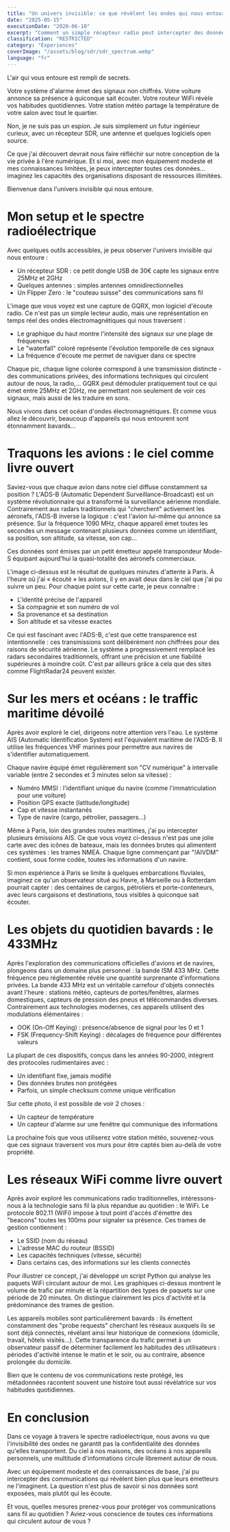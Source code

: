 ```yaml
---
title: "Un univers invisible: ce que révèlent les ondes qui nous entourent"
date: "2025-05-15"
executionDate: "2020-06-10"
excerpt: "Comment un simple récepteur radio peut intercepter des données sensibles qui circulent autour de nous: avions, bateaux, objets connectés et réseaux WiFi."
classification: "RESTRICTED"
category: "Experiences"
coverImage: "/assets/blog/sdr/sdr_spectrum.webp"
language: "fr"
---
```


L'air qui vous entoure est rempli de secrets.

Votre système d'alarme émet des signaux non chiffrés.
Votre voiture annonce sa présence à quiconque sait écouter.
Votre routeur WiFi révèle vos habitudes quotidiennes.
Votre station météo partage la température de votre salon avec tout le quartier.

Non, je ne suis pas un espion. Je suis simplement un futur ingénieur curieux, avec un récepteur SDR, une antenne et quelques logiciels open source.

Ce que j'ai découvert devrait nous faire réfléchir sur notre conception de la vie privée à l'ère numérique. Et si moi, avec mon équipement modeste et mes connaissances limitées, je peux intercepter toutes ces données... imaginez les capacités des organisations disposant de ressources illimitées.

Bienvenue dans l'univers invisible qui nous entoure.

# Mon setup et le spectre radioélectrique

Avec quelques outils accessibles, je peux observer l'univers invisible qui nous entoure :

- Un récepteur SDR : ce petit dongle USB de 30€ capte les signaux entre 25MHz et 2GHz
- Quelques antennes : simples antennes omnidirectionnelles
- Un Flipper Zero : le "couteau suisse" des communications sans fil

<TechnicalImage
  src="/assets/blog/sdr/gqrx_spectrum.webp"
  alt="Visualisation du spectre radioélectrique avec GQRX"
  caption="Le spectre radio capté par mon récepteur SDR, montrant plusieurs transmissions en temps réel"
/>

L'image que vous voyez est une capture de GQRX, mon logiciel d'écoute radio. Ce n'est pas un simple lecteur audio, mais une représentation en temps réel des ondes électromagnétiques qui nous traversent :

- Le graphique du haut montre l'intensité des signaux sur une plage de fréquences
- Le "waterfall" coloré représente l'évolution temporelle de ces signaux
- La fréquence d'écoute me permet de naviguer dans ce spectre

Chaque pic, chaque ligne colorée correspond à une transmission distincte - des communications privées, des informations techniques qui circulent autour de nous, la radio,... GQRX peut démoduler pratiquement tout ce qui émet entre 25MHz et 2GHz, me permettant non seulement de voir ces signaux, mais aussi de les traduire en sons.

Nous vivons dans cet océan d'ondes électromagnétiques. Et comme vous allez le découvrir, beaucoup d'appareils qui nous entourent sont étonnamment bavards...

# Traquons les avions : le ciel comme livre ouvert

Saviez-vous que chaque avion dans notre ciel diffuse constamment sa position ? L'ADS-B (Automatic Dependent Surveillance-Broadcast) est un système révolutionnaire qui a transformé la surveillance aérienne mondiale. Contrairement aux radars traditionnels qui "cherchent" activement les aéronefs, l'ADS-B inverse la logique : c'est l'avion lui-même qui annonce sa présence. Sur la fréquence 1090 MHz, chaque appareil émet toutes les secondes un message contenant plusieurs données comme un identifiant, sa position, son altitude, sa vitesse, son cap...

Ces données sont émises par un petit émetteur appelé transpondeur Mode-S équipant aujourd'hui la quasi-totalité des aéronefs commerciaux.

<TechnicalImage
  src="/assets/blog/sdr/dump1090_aircraft.webp"
  alt="Visualisation des avions captés avec dump1090"
  caption="Capture d'écran montrant les avions interceptés en temps réel au-dessus de Paris"
/>

L'image ci-dessus est le résultat de quelques minutes d'attente à Paris. À l'heure où j'ai « écouté » les avions, il y en avait deux dans le ciel que j'ai pu suivre un peu. Pour chaque point sur cette carte, je peux connaître :

- L'identité précise de l'appareil
- Sa compagnie et son numéro de vol
- Sa provenance et sa destination
- Son altitude et sa vitesse exactes

Ce qui est fascinant avec l'ADS-B, c'est que cette transparence est intentionnelle : ces transmissions sont délibérément non chiffrées pour des raisons de sécurité aérienne. Le système a progressivement remplacé les radars secondaires traditionnels, offrant une précision et une fiabilité supérieures à moindre coût. C'est par ailleurs grâce à cela que des sites comme FlightRadar24 peuvent exister.

# Sur les mers et océans : le traffic maritime dévoilé

Après avoir exploré le ciel, dirigeons notre attention vers l'eau. Le système AIS (Automatic Identification System) est l'équivalent maritime de l'ADS-B. Il utilise les fréquences VHF marines pour permettre aux navires de s'identifier automatiquement.

Chaque navire équipé émet régulièrement son "CV numérique" à intervalle variable (entre 2 secondes et 3 minutes selon sa vitesse) :

- Numéro MMSI : l'identifiant unique du navire (comme l'immatriculation pour une voiture)
- Position GPS exacte (latitude/longitude)
- Cap et vitesse instantanés
- Type de navire (cargo, pétrolier, passagers...)

<TechnicalImage
  src="/assets/blog/sdr/ais_nmea.webp"
  alt="Trames NMEA du système AIS"
  caption="Données brutes AIS interceptées: chaque ligne contient les informations complètes d'un navire"
/>

Même à Paris, loin des grandes routes maritimes, j'ai pu intercepter plusieurs émissions AIS. Ce que vous voyez ci-dessus n'est pas une jolie carte avec des icônes de bateaux, mais les données brutes qui alimentent ces systèmes : les trames NMEA. Chaque ligne commençant par "!AIVDM" contient, sous forme codée, toutes les informations d'un navire.

Si mon expérience à Paris se limite à quelques embarcations fluviales, imaginez ce qu'un observateur situé au Havre, à Marseille ou à Rotterdam pourrait capter : des centaines de cargos, pétroliers et porte-conteneurs, avec leurs cargaisons et destinations, tous visibles à quiconque sait écouter.

# Les objets du quotidien bavards : le 433MHz

Après l'exploration des communications officielles d'avions et de navires, plongeons dans un domaine plus personnel : la bande ISM 433 MHz. Cette fréquence peu réglementée révèle une quantité surprenante d'informations privées. La bande 433 MHz est un véritable carrefour d'objets connectés avant l'heure : stations météo, capteurs de portes/fenêtres, alarmes domestiques, capteurs de pression des pneus et télécommandes diverses. Contrairement aux technologies modernes, ces appareils utilisent des modulations élémentaires :

- OOK (On-Off Keying) : présence/absence de signal pour les 0 et 1
- FSK (Frequency-Shift Keying) : décalages de fréquence pour différentes valeurs

La plupart de ces dispositifs, conçus dans les années 90-2000, intègrent des protocoles rudimentaires avec :

- Un identifiant fixe, jamais modifié
- Des données brutes non protégées
- Parfois, un simple checksum comme unique vérification

<TechnicalImage
  src="/assets/blog/sdr/rtl433_signals.webp"
  alt="Données captées sur la bande 433MHz"
  caption="Stations météo et capteurs d'alarme interceptés dans mon voisinage"
/>

Sur cette photo, il est possible de voir 2 choses :

- Un capteur de température
- Un capteur d'alarme sur une fenêtre qui communique des informations

La prochaine fois que vous utiliserez votre station météo, souvenez-vous que ces signaux traversent vos murs pour être captés bien au-delà de votre propriété.

# Les réseaux WiFi comme livre ouvert

Après avoir exploré les communications radio traditionnelles, intéressons-nous à la technologie sans fil la plus répandue au quotidien : le WiFi. Le protocole 802.11 (WiFi) impose à tout point d'accès d'émettre des "beacons" toutes les 100ms pour signaler sa présence. Ces trames de gestion contiennent :

- Le SSID (nom du réseau)
- L'adresse MAC du routeur (BSSID)
- Les capacités techniques (vitesse, sécurité)
- Dans certains cas, des informations sur les clients connectés

<TechnicalImage
  src="/assets/blog/sdr/wifi_packets.webp"
  alt="Paquets WiFi interceptés"
  caption="Analyse de trafic WiFi révélant les métadonnées des communications (données sensibles masquées)"
/>

Pour illustrer ce concept, j'ai développé un script Python qui analyse les paquets WiFi circulant autour de moi. Les graphiques ci-dessus montrent le volume de trafic par minute et la répartition des types de paquets sur une période de 20 minutes. On distingue clairement les pics d'activité et la prédominance des trames de gestion.

Les appareils mobiles sont particulièrement bavards : ils émettent constamment des "probe requests" cherchant les réseaux auxquels ils se sont déjà connectés, révélant ainsi leur historique de connexions (domicile, travail, hôtels visités...). Cette transparence du trafic permet à un observateur passif de déterminer facilement les habitudes des utilisateurs : périodes d'activité intense le matin et le soir, ou au contraire, absence prolongée du domicile.

Bien que le contenu de vos communications reste protégé, les métadonnées racontent souvent une histoire tout aussi révélatrice sur vos habitudes quotidiennes.

# En conclusion

Dans ce voyage à travers le spectre radioélectrique, nous avons vu que l'invisibilité des ondes ne garantit pas la confidentialité des données qu'elles transportent. Du ciel à nos maisons, des océans à nos appareils personnels, une multitude d'informations circule librement autour de nous.

Avec un équipement modeste et des connaissances de base, j'ai pu intercepter des communications qui révèlent bien plus que leurs émetteurs ne l'imaginent. La question n'est plus de savoir si nos données sont exposées, mais plutôt qui les écoute.

Et vous, quelles mesures prenez-vous pour protéger vos communications sans fil au quotidien ? Aviez-vous conscience de toutes ces informations qui circulent autour de vous ?
